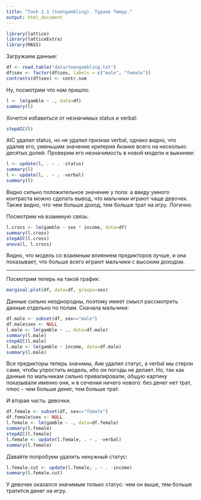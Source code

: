 ```yaml
---
title: "Task 2.1 (teengambling). Тураев Тимур."
output: html_document
---
```

```r
library(lattice)
library(latticeExtra)
library(MASS)
```

Загружаем данные:
```r
df <- read.table("data/teengambling.txt")
df$sex <- factor(df$sex, labels = c("male", "female"))
contrasts(df$sex) <- contr.sum
```

Ну, посмотрим что нам пришло:
```r
l <- lm(gamble ~ ., data=df)
summary(l)
```

Хочется избавиться от незначимых status и verbal:
```r
stepAIC(l)
```

AIC удалил status, но не удалил признак verbal, однако видно, что удалив его, уменьшим значение критерия Акаике всего на несколько десятых долей. Проверим его незначимость в новой модели и выкинем:
```r
l <- update(l, . ~ . -status)
summary(l)
l <- update(l, . ~ . -verbal)
summary(l)
```

Видно сильно положительное значение у пола: а ввиду умного контраста можно сделать вывод, что мальчики играют чаще девочек. Также видно, что чем больше доход, тем больше трат на игру. Логично.

Посмотрим на взаимную связь:
```r
l.cross <- lm(gamble ~ sex * income, data=df)
summary(l.cross)
stepAIC(l.cross)
anova(l, l.cross)
```
Видно, что модель со взаимным влиянием предикторов лучше, и она показывает, что больше всего играют мальчики с высоким доходом.

---
Посмотрим теперь на такой график:
```r
marginal.plot(df, data=df, groups=sex)
```

Данные сильно неоднородны, поэтому имеет смысл рассмотреть данные отдельно по полам. Сначала мальчики:
```r
df.male <- subset(df, sex=="male")
df.male$sex <- NULL
l.male <- lm(gamble ~ ., data=df.male)
summary(l.male)
stepAIC(l.male)
l.male <- lm(gamble ~ income, data=df.male)
summary(l.male)
```
Все предикторы теперь значимы, Аик удалил статус, а verbal мы стерли сами, чтобы упростить модель, ибо он погоды не делает.
Но, так как данные по мальчикам сильно превалировали, общую картину показывали именно они, и в сечении ничего нового: без денег нет трат, плюс - чем больше денег, тем больше трат.

И вторая часть: девочки.
```r
df.female <- subset(df, sex=="female")
df.female$sex <- NULL
l.female <- lm(gamble ~ ., data=df.female)
summary(l.female)
stepAIC(l.female)
l.female <- update(l.female, . ~ . -verbal)
summary(l.female)
```

Давайте попробуем удалить ненужный статус:
```r
l.female.cut <- update(l.female, . ~ . -income)
summary(l.female.cut)
```

У девочек оказался значимым только статус: чем он выше, тем больше тратится денег на игру.
